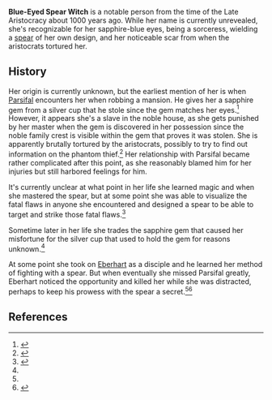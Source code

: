 {{Character Infobox
|type             = Historical
|deceased         = Past
|region           = Mondstadt
}}
'''Blue-Eyed Spear Witch''' is a notable person from the time of the Late Aristocracy about 1000 years ago. While her name is currently unrevealed, she's recognizable for her sapphire-blue eyes, being a sorceress, wielding a [[Crescent Pike|spear]] of her own design, and her noticeable scar from when the aristocrats tortured her.

==History==
Her origin is currently unknown, but the earliest mention of her is when [[Parsifal]] encounters her when robbing a mansion. He gives her a sapphire gem from a silver cup that he stole since the gem matches her eyes.<ref name="Wine and Song">{{Ref/Weapon|Wine and Song}}</ref> However, it appears she's a slave in the noble house, as she gets punished by her master when the gem is discovered in her possession since the noble family crest is visible within the gem that proves it was stolen. She is apparently brutally tortured by the aristocrats, possibly to try to find out information on the phantom thief.<ref name="Heart's Desire">{{Ref/Book|Heart's Desire}}</ref> Her relationship with Parsifal became rather complicated after this point, as she reasonably blamed him for her injuries but still harbored feelings for him.

It's currently unclear at what point in her life she learned magic and when she mastered the spear, but at some point she was able to visualize the fatal flaws in anyone she encountered and designed a spear to be able to target and strike those fatal flaws.<ref name="Crescent Pike">{{Ref/Weapon|Crescent Pike}}</ref>

Sometime later in her life she trades the sapphire gem that caused her misfortune for the silver cup that used to hold the gem for reasons unknown.<ref name="Heart's Desire" />

At some point she took on [[Eberhart]] as a disciple and he learned her method of fighting with a spear. But when eventually she missed Parsifal greatly, Eberhart noticed the opportunity and killed her while she was distracted, perhaps to keep his prowess with the spear a secret.<ref name="Crescent Pike" /><ref>{{Ref/Weapon|Favonius Lance}}</ref>

==References==
{{Reflist}}